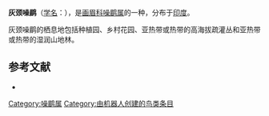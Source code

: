 {{Speciesbox
| name = 灰颈噪鹛
| status = EN | status_system = IUCN3.1
| status_ref = <ref name=iucn>{{IUCN|id=160032501|version=2011.2|assessors=[[BirdLife_International|BirdLife International]]|year=2010|title=Strophocincla cachinnans|downloaded=21 May 2012}}</ref>
| image = rblaughingthrush.jpg
| genus = Garrulax
| species = cachinnans
| authority = Jerdon, 1839
| range_map = 
}}

'''灰颈噪鹛'''（[[学名|学名]]：{{lang|la|''Garrulax cachinnans''}}），是[[画眉科|画眉科]][[噪鹛属|噪鹛属]]的一种，分布于[[印度|印度]]。

灰颈噪鹛的栖息地包括种植园、乡村花园、亚热带或热带的高海拔疏灌丛和亚热带或热带的湿润山地林。

== 参考文献 ==
*{{cite web|url=http://www.birdlife.org/datazone/speciesfactsheet.php?id=7812&m=0|title=Garrulax cachinnans|publisher=[[国际鸟盟|BirdLife.org]]|accessdate=2011-06-27|archive-date=2012-04-16|archive-url=https://web.archive.org/web/20120416052958/http://www.birdlife.org/datazone/speciesfactsheet.php?id=7812&m=0|dead-url=no}}
{{Taxonbar|from=Q905817}}

[[Category:噪鹛属|Category:噪鹛属]]
[[Category:由机器人创建的鸟类条目|Category:由机器人创建的鸟类条目]]